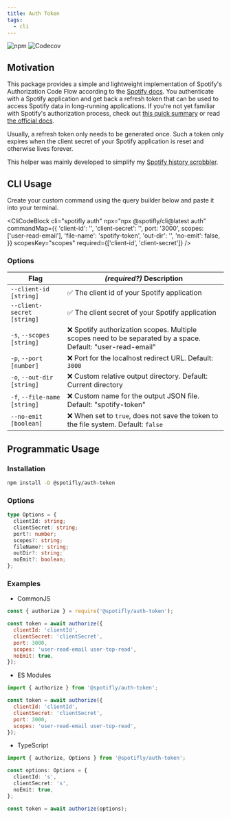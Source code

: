```yaml
---
title: Auth Token
tags:
  - cli
---
```


![npm](https://img.shields.io/npm/v/@spotifly/auth-token) ![Codecov](https://codecov.io/gh/eegli/spotifly/branch/main/graph/badge.svg?flag=auth-token)

## Motivation

This package provides a simple and lightweight implementation of Spotify's Authorization Code Flow according to the [Spotify docs](https://developer.spotify.com/documentation/general/guides/authorization/code-flow/). You authenticate with a Spotify application and get back a refresh token that can be used to access Spotify data in long-running applications. If you're not yet familiar with Spotify's authorization process, check out [this quick summary](/docs/authorization) or read [the official docs](https://developer.spotify.com/documentation/general/guides/authorization/).

Usually, a refresh token only needs to be generated once. Such a token only expires when the client secret of your Spotify application is reset and otherwise lives forever.

This helper was mainly developed to simplify my [Spotify history scrobbler](https://github.com/eegli/spotify-history).

## CLI Usage

Create your custom command using the query builder below and paste it into your terminal.


<CliCodeBlock
  cli="spotifly auth"
  npx="npx @spotifly/cli@latest auth"
  commandMap={{
    'client-id': '',
    'client-secret': '',
    port: '3000',
    scopes: ['user-read-email'],
    'file-name': 'spotify-token',
    'out-dir': '',
    'no-emit': false,
  }}
  scopesKey="scopes"
  required={['client-id', 'client-secret']}
/>

### Options

| Flag                           | _(required?)_ Description                                                                                    |
| ------------------------------ | ------------------------------------------------------------------------------------------------------------ |
| `--client-id` `[string]`       | ✅ The client id of your Spotify application                                                                 |
| `--client-secret` `[string]`   | ✅ The client secret of your Spotify application                                                             |
| `-s`, `--scopes` `[string]`    | ❌ Spotify authorization scopes. Multiple scopes need to be separated by a space. Default: "user-read-email" |
| `-p`, `--port` `[number]`      | ❌ Port for the localhost redirect URL. Default: `3000`                                                      |
| `-o`, `--out-dir` `[string]`   | ❌ Custom relative output directory. Default: Current directory                                              |
| `-f`, `--file-name` `[string]` | ❌ Custom name for the output JSON file. Default: "spotify-token"                                            |
| `--no-emit` `[boolean]`        | ❌ When set to `true`, does not save the token to the file system. Default: `false`                          |

## Programmatic Usage

### Installation

```bash npm2yarn
npm install -D @spotifly/auth-token
```

### Options

```ts
type Options = {
  clientId: string;
  clientSecret: string;
  port?: number;
  scopes?: string;
  fileName?: string;
  outDir?: string;
  noEmit?: boolean;
};
```

### Examples

- CommonJS

```js
const { authorize } = require('@spotifly/auth-token');

const token = await authorize({
  clientId: 'clientId',
  clientSecret: 'clientSecret',
  port: 3000,
  scopes: 'user-read-email user-top-read',
  noEmit: true,
});
```

- ES Modules

```js
import { authorize } from '@spotifly/auth-token';

const token = await authorize({
  clientId: 'clientId',
  clientSecret: 'clientSecret',
  port: 3000,
  scopes: 'user-read-email user-top-read',
});
```

- TypeScript

```ts
import { authorize, Options } from '@spotifly/auth-token';

const options: Options = {
  clientId: 's',
  clientSecret: 's',
  noEmit: true,
};

const token = await authorize(options);
```
